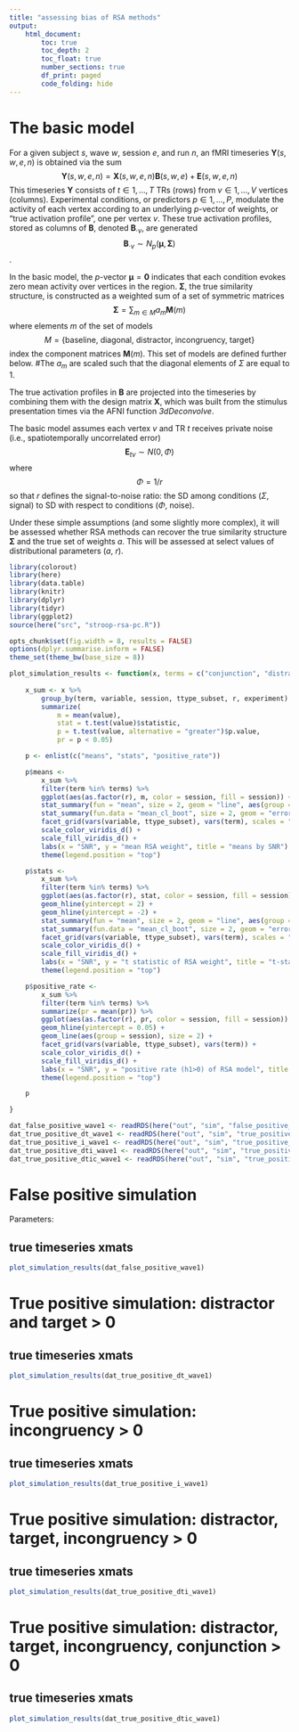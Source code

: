 ```yaml
---
title: "assessing bias of RSA methods"
output: 
    html_document:
        toc: true
        toc_depth: 2
        toc_float: true
        number_sections: true
        df_print: paged
        code_folding: hide
---
```




# The basic model 


For a given subject $s$, wave $w$, session $e$, and run $n$, an fMRI timeseries $\mathbf{Y}(s, w, e, n)$ is obtained via the sum
$$\mathbf{Y}(s, w, e, n) = \mathbf{X}(s, w, e, n)\mathbf{B}(s, w, e) + \mathbf{E}(s, w, e, n)$$
This timeseries $\mathbf{Y}$ consists of $t \in 1, ..., T$ TRs (rows) from $v \in 1, ..., V$ vertices (columns).
Experimental conditions, or predictors $p \in 1, ..., P$, modulate the activity of each vertex according to an underlying $p$-vector of weights, or "true activation profile", one per vertex $v$.
These true activation profiles, stored as columns of $\mathbf{B}$, denoted $\mathbf{B}_{\cdot v}$, are generated
$$\mathbf{B}_{\cdot v} \sim N_p(\boldsymbol{\mu}, \boldsymbol{\Sigma})$$.

In the basic model, the $p$-vector $\boldsymbol{\mu} = \mathbf{0}$ indicates that each condition evokes zero mean activity over vertices in the region.
$\boldsymbol{\Sigma}$, the true similarity structure, is constructed as a weighted sum of a set of symmetric matrices
$$\boldsymbol{\Sigma} = \sum_{m\in M} a_m \mathbf{M}(m)$$
where elements $m$ of the set of models
$$M=\{\text{baseline, diagonal, distractor, incongruency, target}\}$$ 
index the component matrices $\mathbf{M}(m)$.
This set of models are defined further below.
#The $a_m$ are scaled such that the diagonal elements of $\Sigma$ are equal to 1.

The true activation profiles in $\mathbf{B}$ are projected into the timeseries by combining them with the design matrix $\mathbf{X}$,
which was built from the stimulus presentation times via the AFNI function _3dDeconvolve_.


The basic model assumes each vertex $v$ and TR $t$ receives private noise (i.e., spatiotemporally uncorrelated error)
$$\mathbf{E}_{tv} \sim N(0, \Phi)$$
where
$$\Phi = 1/r$$
so that $r$ defines the signal-to-noise ratio: the SD among conditions ($\Sigma$, signal) to SD with respect to conditions ($\Phi$, noise).

Under these simple assumptions (and some slightly more complex), it will be assessed whether RSA methods can recover the true similarity structure $\boldsymbol{\Sigma}$ and the true set of weights $a$.
This will be assessed at select values of distributional parameters ($a$, $r$).

```r

library(colorout)
library(here)
library(data.table)
library(knitr)
library(dplyr)
library(tidyr)
library(ggplot2)
source(here("src", "stroop-rsa-pc.R"))

opts_chunk$set(fig.width = 8, results = FALSE)
options(dplyr.summarise.inform = FALSE)
theme_set(theme_bw(base_size = 8))

plot_simulation_results <- function(x, terms = c("conjunction", "distractor", "incongruency", "target")) {
        
    x_sum <- x %>% 
        group_by(term, variable, session, ttype_subset, r, experiment) %>%
        summarize(
            m = mean(value),
            stat = t.test(value)$statistic, 
            p = t.test(value, alternative = "greater")$p.value, 
            pr = p < 0.05)

    p <- enlist(c("means", "stats", "positive_rate"))

    p$means <- 
        x_sum %>%
        filter(term %in% terms) %>%
        ggplot(aes(as.factor(r), m, color = session, fill = session)) +
        stat_summary(fun = "mean", size = 2, geom = "line", aes(group = session)) +
        stat_summary(fun.data = "mean_cl_boot", size = 2, geom = "errorbar", width = 0) +
        facet_grid(vars(variable, ttype_subset), vars(term), scales = "free_y") +
        scale_color_viridis_d() +
        scale_fill_viridis_d() +
        labs(x = "SNR", y = "mean RSA weight", title = "means by SNR") +
        theme(legend.position = "top")

    p$stats <- 
        x_sum %>%
        filter(term %in% terms) %>%
        ggplot(aes(as.factor(r), stat, color = session, fill = session)) +
        geom_hline(yintercept = 2) +
        geom_hline(yintercept = -2) +
        stat_summary(fun = "mean", size = 2, geom = "line", aes(group = session)) +
        stat_summary(fun.data = "mean_cl_boot", size = 2, geom = "errorbar", width = 0) +
        facet_grid(vars(variable, ttype_subset), vars(term), scales = "free_y") +
        scale_color_viridis_d() +
        scale_fill_viridis_d() +
        labs(x = "SNR", y = "t statistic of RSA weight", title = "t-stats by SNR") +
        theme(legend.position = "top")

    p$positive_rate <- 
        x_sum %>%
        filter(term %in% terms) %>%
        summarize(pr = mean(pr)) %>%
        ggplot(aes(as.factor(r), pr, color = session, fill = session)) +
        geom_hline(yintercept = 0.05) +
        geom_line(aes(group = session), size = 2) +
        facet_grid(vars(variable, ttype_subset), vars(term)) +
        scale_color_viridis_d() +
        scale_fill_viridis_d() +
        labs(x = "SNR", y = "positive rate (h1>0) of RSA model", title = "positive detection rates by SNR") +
        theme(legend.position = "top")

    p

}

dat_false_positive_wave1 <- readRDS(here("out", "sim", "false_positive_wave1.RDS"))
dat_true_positive_dt_wave1 <- readRDS(here("out", "sim", "true_positive_distractor_target_wave1.RDS"))
dat_true_positive_i_wave1 <- readRDS(here("out", "sim", "true_positive_incongruency_wave1.RDS"))
dat_true_positive_dti_wave1 <- readRDS(here("out", "sim", "true_positive_distractor_target_incongruency_wave1.RDS"))
dat_true_positive_dtic_wave1 <- readRDS(here("out", "sim", "true_positive_distractor_target_incongruency_conjunction_wave1.RDS"))

```


# False positive simulation

Parameters:



## true timeseries xmats

```r
plot_simulation_results(dat_false_positive_wave1)
```





# True positive simulation: distractor and target > 0

## true timeseries xmats

```r
plot_simulation_results(dat_true_positive_dt_wave1)
```



# True positive simulation: incongruency > 0

## true timeseries xmats

```r
plot_simulation_results(dat_true_positive_i_wave1)
```


# True positive simulation: distractor, target, incongruency > 0

## true timeseries xmats

```r
plot_simulation_results(dat_true_positive_dti_wave1)
```


# True positive simulation: distractor, target, incongruency, conjunction > 0

## true timeseries xmats

```r
plot_simulation_results(dat_true_positive_dtic_wave1)
```
